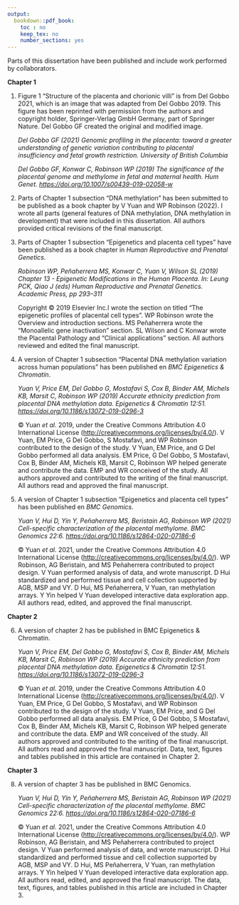 ```yaml
---
output:
  bookdown::pdf_book:
    toc : no
    keep_tex: no
    number_sections: yes
---
```


Parts of this dissertation have been published and include work performed by collaborators.

**Chapter 1**

1.  Figure 1 "Structure of the placenta and chorionic villi" is from Del Gobbo 2021, which is an image that was adapted from Del Gobbo 2019. This figure has been reprinted with permission from the authors and copyright holder, Springer-Verlag GmbH Germany, part of Springer Nature. Del Gobbo GF created the original and modified image.

    *Del Gobbo GF (2021) Genomic profiling in the placenta: toward a greater understanding of genetic variation contributing to placental insufficiency and fetal growth restriction. University of British Columbia*

    *Del Gobbo GF, Konwar C, Robinson WP (2019) The significance of the placental genome and methylome in fetal and maternal health. Hum Genet. <https://doi.org/10.1007/s00439-019-02058-w>*

2.  Parts of Chapter 1 subsection "DNA methylation" has been submitted to be published as a book chapter by V Yuan and WP Robinson (2022). I wrote all parts (general features of DNA methylation, DNA methylation in development) that were included in this dissertation. All authors provided critical revisions of the final manuscript.

3.  Parts of Chapter 1 subsection "Epigenetics and placenta cell types" have been published as a book chapter in *Human Reproductive and Prenatal Genetics*.

    *Robinson WP, Peñaherrera MS, Konwar C, Yuan V, Wilson SL (2019) Chapter 13 - Epigenetic Modifications in the Human Placenta. In: Leung PCK, Qiao J (eds) Human Reproductive and Prenatal Genetics. Academic Press, pp 293--311*

    Copyright © 2019 Elsevier Inc.I wrote the section on titled "The epigenetic profiles of placental cell types". WP Robinson wrote the Overview and introduction sections. MS Peñaherrera wrote the "Monoallelic gene inactivation" section. SL Wilson and C Konwar wrote the Placental Pathology and "Clinical applications" section. All authors reviewed and edited the final manuscript.

4.  A version of Chapter 1 subsection "Placental DNA methylation variation across human populations" has been published en *BMC Epigenetics & Chromatin*.

    *Yuan V, Price EM, Del Gobbo G, Mostafavi S, Cox B, Binder AM, Michels KB, Marsit C, Robinson WP (2019) Accurate ethnicity prediction from placental DNA methylation data. Epigenetics & Chromatin 12:51. <https://doi.org/10.1186/s13072-019-0296-3>*

    © Yuan *et al.* 2019, under the Creative Commons Attribution 4.0 International License (<http://creativecommons.org/licenses/by/4.0/>). V Yuan, EM Price, G Del Gobbo, S Mostafavi, and WP Robinson contributed to the design of the study. V Yuan, EM Price, and G Del Gobbo performed all data analysis. EM Price, G Del Gobbo, S Mostafavi, Cox B, Binder AM, Michels KB, Marsit C, Robinson WP helped generate and contribute the data. EMP and WR conceived of the study. All authors approved and contributed to the writing of the final manuscript. All authors read and approved the final manuscript.

5.  A version of Chapter 1 subsection "Epigenetics and placenta cell types" has been published en *BMC Genomics*.

    *Yuan V, Hui D, Yin Y, Peñaherrera MS, Beristain AG, Robinson WP (2021) Cell-specific characterization of the placental methylome. BMC Genomics 22:6. <https://doi.org/10.1186/s12864-020-07186-6>*

    © Yuan *et al.* 2021, under the Creative Commons Attribution 4.0 International License (<http://creativecommons.org/licenses/by/4.0/>). WP Robinson, AG Beristain, and MS Peñaherrera contributed to project design. V Yuan performed analysis of data, and wrote manuscript. D Hui standardized and performed tissue and cell collection supported by AGB, MSP and VY. D Hui, MS Peñaherrera, V Yuan, ran methylation arrays. Y Yin helped V Yuan developed interactive data exploration app. All authors read, edited, and approved the final manuscript.

**Chapter 2**

6.  A version of chapter 2 has be published in BMC Epigenetics & Chromatin.

    *Yuan V, Price EM, Del Gobbo G, Mostafavi S, Cox B, Binder AM, Michels KB, Marsit C, Robinson WP (2019) Accurate ethnicity prediction from placental DNA methylation data. Epigenetics & Chromatin 12:51. <https://doi.org/10.1186/s13072-019-0296-3>*

    © Yuan *et al.* 2019, under the Creative Commons Attribution 4.0 International License (<http://creativecommons.org/licenses/by/4.0/>). V Yuan, EM Price, G Del Gobbo, S Mostafavi, and WP Robinson contributed to the design of the study. V Yuan, EM Price, and G Del Gobbo performed all data analysis. EM Price, G Del Gobbo, S Mostafavi, Cox B, Binder AM, Michels KB, Marsit C, Robinson WP helped generate and contribute the data. EMP and WR conceived of the study. All authors approved and contributed to the writing of the final manuscript. All authors read and approved the final manuscript. Data, text, figures and tables published in this article are contained in Chapter 2.

**Chapter 3**

8.  A version of chapter 3 has be published in BMC Genomics.

    *Yuan V, Hui D, Yin Y, Peñaherrera MS, Beristain AG, Robinson WP (2021) Cell-specific characterization of the placental methylome. BMC Genomics 22:6. <https://doi.org/10.1186/s12864-020-07186-6>*

    © Yuan *et al.* 2021, under the Creative Commons Attribution 4.0 International License (<http://creativecommons.org/licenses/by/4.0/>). WP Robinson, AG Beristain, and MS Peñaherrera contributed to project design. V Yuan performed analysis of data, and wrote manuscript. D Hui standardized and performed tissue and cell collection supported by AGB, MSP and VY. D Hui, MS Peñaherrera, V Yuan, ran methylation arrays. Y Yin helped V Yuan developed interactive data exploration app. All authors read, edited, and approved the final manuscript. The data, text, figures, and tables published in this article are included in Chapter 3.
